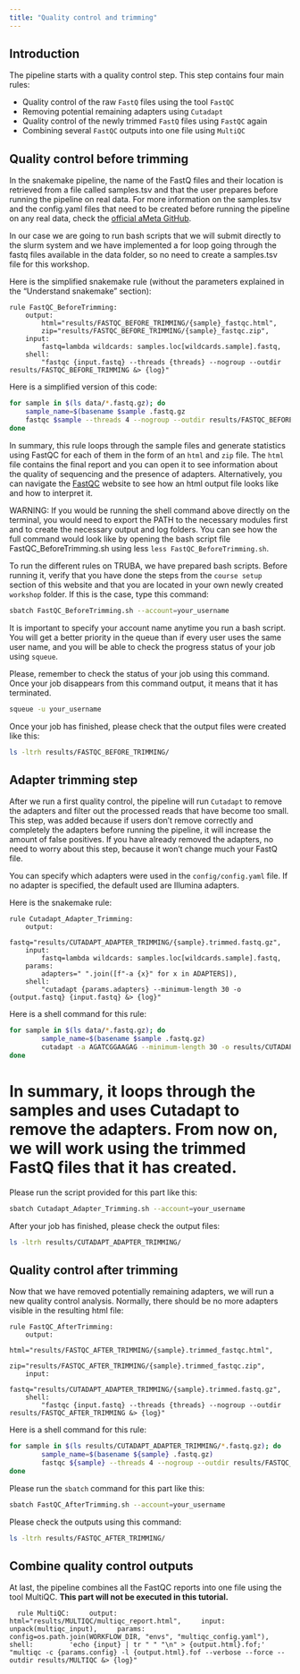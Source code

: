 ```yaml
---
title: "Quality control and trimming"
---
```


## Introduction

The pipeline starts with a quality control step. This step contains four main rules:

+ Quality control of the raw `FastQ` files using the tool `FastQC`
+ Removing potential remaining adapters using `Cutadapt`
+ Quality control of the newly trimmed `FastQ` files using `FastQC` again
+ Combining several `FastQC` outputs into one file using `MultiQC`

## Quality control before trimming

In the snakemake pipeline, the name of the FastQ files and their location is retrieved from a file called samples.tsv and that the user prepares before running the pipeline on real data. For more information on the samples.tsv and the config.yaml files that need to be created before running the pipeline on any real data, check the [official aMeta GitHub](https://github.com/NBISweden/aMeta).

In our case we are going to run bash scripts that we will submit directly to the slurm system and we have implemented a for loop going through the fastq files available in the data folder, so no need to create a samples.tsv file for this workshop. 

Here is the simplified snakemake rule (without the parameters explained in the "Understand snakemake" section):

```
rule FastQC_BeforeTrimming:
    output:
        html="results/FASTQC_BEFORE_TRIMMING/{sample}_fastqc.html",
        zip="results/FASTQC_BEFORE_TRIMMING/{sample}_fastqc.zip",
    input:
        fastq=lambda wildcards: samples.loc[wildcards.sample].fastq,
    shell:
        "fastqc {input.fastq} --threads {threads} --nogroup --outdir results/FASTQC_BEFORE_TRIMMING &> {log}"
```

Here is a simplified version of this code:

```bash
for sample in $(ls data/*.fastq.gz); do
	sample_name=$(basename $sample .fastq.gz
	fastqc $sample --threads 4 --nogroup --outdir results/FASTQC_BEFORE_TRIMMING &> logs/FASTQC_BEFORE_TRIMMING/$sample_name.log;
done
```

In summary, this rule loops through the sample files and generate statistics using FastQC for each of them in the form of an `html` and `zip` file. The `html` file contains the final report and you can open it to see information about the quality of sequencing and the presence of adapters. Alternatively, you can navigate the [FastQC](https://www.bioinformatics.babraham.ac.uk/projects/fastqc/) website to see how an html output file looks like and how to interpret it.

WARNING: If you would be running the shell command above directly on the terminal, you would need to export the PATH to the necessary modules first and to create the necessary output and log folders. You can see how the full command would look like by opening the bash script file FastQC_BeforeTrimming.sh using less `less FastQC_BeforeTrimming.sh`.  

To run the different rules on TRUBA, we have prepared bash scripts. Before running it, verify that you have done the steps from the `course setup` section of this website and that you are located in your own newly created `workshop` folder. If this is the case, type this command:

```bash
sbatch FastQC_BeforeTrimming.sh --account=your_username
```

It is important to specify your account name anytime you run a bash script. You will get a better priority in the queue than if every user uses the same user name, and you will be able to check the progress status of your job using `squeue`.

Please, remember to check the status of your job using this command. Once your job disappears from this command output, it means that it has terminated.

```bash
squeue -u your_username
```

Once your job has finished, please check that the output files were created like this:

```bash
ls -ltrh results/FASTQC_BEFORE_TRIMMING/
```

## Adapter trimming step

After we run a first quality control, the pipeline will run `Cutadapt` to remove the adapters and filter out the processed reads that have become too small. This step, was added because if users don't remove correctly and completely the adapters before running the pipeline, it will increase the amount of false positives. If you have already removed the adapters, no need to worry about this step, because it won't change much your FastQ file. 

You can specify which adapters were used in the `config/config.yaml` file. If no adapter is specified, the default used are Illumina adapters.

Here is the snakemake rule:

```
rule Cutadapt_Adapter_Trimming:
    output:
        fastq="results/CUTADAPT_ADAPTER_TRIMMING/{sample}.trimmed.fastq.gz",
    input:
        fastq=lambda wildcards: samples.loc[wildcards.sample].fastq,
    params:
        adapters=" ".join([f"-a {x}" for x in ADAPTERS]),
    shell:
        "cutadapt {params.adapters} --minimum-length 30 -o {output.fastq} {input.fastq} &> {log}"
```

Here is a shell command for this rule:

```bash
for sample in $(ls data/*.fastq.gz); do
        sample_name=$(basename $sample .fastq.gz)
        cutadapt -a AGATCGGAAGAG --minimum-length 30 -o results/CUTADAPT_ADAPTER_TRIMMING/${sample_name}.trimmed.fastq.gz ${sample} &> logs/CUTADAPT_ADAPTER_TRIMMING/${sample_name}.log
done
```

# In summary, it loops through the samples and uses Cutadapt to remove the adapters. From now on, we will work using the trimmed FastQ files that it has created.

Please run the script provided for this part like this:

```bash
sbatch Cutadapt_Adapter_Trimming.sh --account=your_username
```

After your job has finished, please check the output files:

```bash
ls -ltrh results/CUTADAPT_ADAPTER_TRIMMING/
```

## Quality control after trimming

Now that we have removed potentially remaining adapters, we will run a new quality control analysis. Normally, there should be no more adapters visible in the resulting html file:

```
rule FastQC_AfterTrimming:
    output:
        html="results/FASTQC_AFTER_TRIMMING/{sample}.trimmed_fastqc.html",
        zip="results/FASTQC_AFTER_TRIMMING/{sample}.trimmed_fastqc.zip",
    input:
        fastq="results/CUTADAPT_ADAPTER_TRIMMING/{sample}.trimmed.fastq.gz",
    shell:
        "fastqc {input.fastq} --threads {threads} --nogroup --outdir results/FASTQC_AFTER_TRIMMING &> {log}"
```

Here is a shell command for this rule:

```bash
for sample in $(ls results/CUTADAPT_ADAPTER_TRIMMING/*.fastq.gz); do
        sample_name=$(basename ${sample} .fastq.gz)
        fastqc ${sample} --threads 4 --nogroup --outdir results/FASTQC_AFTER_TRIMMING &> logs/FASTQC_AFTER_TRIMMING/${sample_name}.log;
done
```

Please run the `sbatch` command for this part like this:

```bash
sbatch FastQC_AfterTrimming.sh --account=your_username
```

Please check the outputs using this command:

```bash
ls -ltrh results/FASTQC_AFTER_TRIMMING/
```

## Combine quality control outputs

At last, the pipeline combines all the FastQC reports into one file using the tool MultiQC. **This part will not be executed in this tutorial.** 

``` 
rule MultiQC:
    output:
        html="results/MULTIQC/multiqc_report.html",
    input:
        unpack(multiqc_input),
    params:
        config=os.path.join(WORKFLOW_DIR, "envs", "multiqc_config.yaml"),
    shell:
        'echo {input} | tr " " "\n" > {output.html}.fof;'
        "multiqc -c {params.config} -l {output.html}.fof --verbose --force --outdir results/MULTIQC &> {log}"
```
